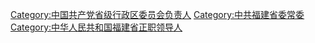 [[Category:中国共产党省级行政区委员会负责人|Category:中国共产党省级行政区委员会负责人]]
[[Category:中共福建省委常委|Category:中共福建省委常委]]
[[Category:中华人民共和国福建省正职领导人|Category:中华人民共和国福建省正职领导人]]